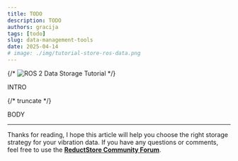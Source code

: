 ```yaml
---
title: TODO
description: TODO
authors: gracija
tags: [todo]
slug: data-management-tools
date: 2025-04-14
# image: ./img/tutorial-store-ros-data.png
---
```


{/* ![ROS 2 Data Storage Tutorial](./img/tutorial-store-ros-data.png) */}

INTRO

{/* truncate */}

BODY

---

Thanks for reading, I hope this article will help you choose the right storage strategy for your vibration data.
If you have any questions or comments, feel free to use the [**ReductStore Community Forum**](https://community.reduct.store/signup).
